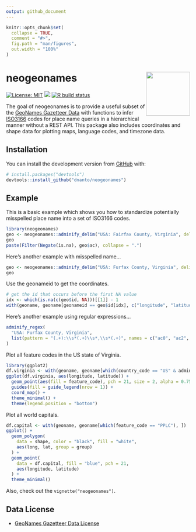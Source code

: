 ```yaml
---
output: github_document
---
```


<!-- README.md is generated from README.Rmd. Please edit that file -->

```r
knitr::opts_chunk$set(
  collapse = TRUE,
  comment = "#>",
  fig.path = "man/figures",
  out.width = "100%"
)
```

# neogeonames <img src="man/figures/logo.png" align="right" width="120" />

<!-- badges: start -->
[![License: MIT](https://img.shields.io/badge/license-MIT-blue.svg)](https://github.com/dnanto/neogeonames/blob/master/LICENSE)
[![](https://img.shields.io/badge/devel%20version-0.0.0.9000-blue.svg)](https://github.com/dnanto/neogeonames)
[![R build status](https://github.com/dnanto/neogeonames/workflows/R-CMD-check/badge.svg)](https://github.com/dnanto/neogeonames/actions)
<!-- badges: end -->

The goal of neogeonames is to provide a useful subset of the 
[GeoNames Gazetteer Data](http://download.geonames.org/export/dump/) with functions to infer 
[ISO3166](https://en.wikipedia.org/wiki/ISO_3166) codes for place
name queries in a hierarchical manner without a REST API. This package also includes coordinates and shape data for plotting maps, language codes, and timezone data.

## Installation

You can install the development version from [GitHub](https://github.com/) with:

``` r
# install.packages("devtools")
devtools::install_github("dnanto/neogeonames")
```

## Example

This is a basic example which shows you how to standardize potentially misspelled place name into 
a set of ISO3166 codes.

```r
library(neogeonames)
geo <- neogeonames::adminify_delim("USA: Fairfax County, Virginia", delim = "[:,]")
geo
paste(Filter(Negate(is.na), geo$ac), collapse = ".")
```

Here's another example with misspelled name...

```r
geo <- neogeonames::adminify_delim("USA: Furfax County, Virginia", delim = "[:,]")
geo
```

Use the geonameid to get the coordinates.

```r
# get the id that occurs before the first NA value
idx <- which(is.na(c(geo$id, NA)))[[1]] - 1
with(geoname, geoname[geonameid == geo$id[idx], c("longitude", "latitude")])
```

Here's another example using regular expressions...

```r
adminify_regex(
  "USA: Furfax County, Virginia",
  list(pattern = "(.+):\\s*(.+)\\s*,\\s*(.+)", names = c("ac0", "ac2", "ac1"))
)
```

Plot all feature codes in the US state of Virginia.

```r
library(ggplot2)
df.virginia <- with(geoname, geoname[which(country_code == "US" & admin1_code == "VA"), ])
ggplot(df.virginia, aes(longitude, latitude)) + 
  geom_point(aes(fill = feature_code), pch = 21, size = 2, alpha = 0.75) + 
  guides(fill = guide_legend(nrow = 1)) +
  coord_map() +
  theme_minimal() +
  theme(legend.position = "bottom")
```

Plot all world capitals.

```r
df.capital <- with(geoname, geoname[which(feature_code == "PPLC"), ])
ggplot() + 
  geom_polygon(
    data = shape, color = "black", fill = "white",
    aes(long, lat, group = group)
  ) +
  geom_point(
    data = df.capital, fill = "blue", pch = 21,
    aes(longitude, latitude)
  ) +
  theme_minimal()
```


Also, check out the `vignette("neogeonames")`.

## Data License

- [GeoNames Gazetteer Data License](https://creativecommons.org/licenses/by/4.0/)
